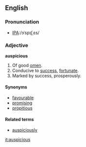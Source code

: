 ==English==

===Pronunciation===
*[[w:International Phonetic Alphabet|IPA]]:/ɔˈspɪʃˌɛs/

===Adjective===
'''auspicious'''
# Of good [[omen]].
# Conducive to [[success]], [[fortunate]].
# Marked by success, prosperously.

====Synonyms====
*[[favourable]]
*[[promising]]
*[[propitious]]

====Related terms====
*[[auspiciously]]

[[it:auspicious]]